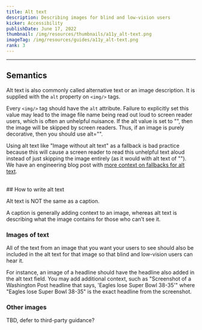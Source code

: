 ```yaml
---
title: Alt text
description: Describing images for blind and low-vision users
kicker: Accessibility
publishDate: June 17, 2022
thumbnail: /img/resources/thumbnails/a11y_alt-text.png
imageTag: /img/resources/guides/a11y_alt-text.png
rank: 3
---
```


---

## Semantics

Alt text is also commonly called alternative text or an image description. It is supplied with the `alt` property on `<img/>` tags.

Every `<img/>` tag should have the `alt` attribute. Failure to explicitly set this value may lead to the image file name being read out loud to screen reader users, which is often an unhelpful nuisance. If the alt value is set to "", then the image will be skipped by screen readers. Thus, if an image is purely decorative, then you should use alt="".

Using alt text like "Image without alt text" as a fallback is bad practice because this will cause a screen reader to read this unhelpful text aloud instead of just skipping the image entirely (as it would with alt text of ""). We have an engineering blog post with [more context on fallbacks for alt text](https://washpost.engineering/we-cant-automate-alt-text-here-are-some-mistakes-lessons-and-what-we-can-do-for-accessibility-4e8631c2b3).

<br/>
## How to write alt text

Alt text is NOT the same as a caption.

A caption is generally adding context to an image, whereas alt text is describing what the image contains for those who can’t see it.

### Images of text

All of the text from an image that you want your users to see should also be included in the alt text for that image so that blind and low-vision users can hear it.

For instance, an image of a headline should have the headline also added in the alt text field. You may add additional context, such as "Screenshot of a Washington Post headline that says, 'Eagles lose Super Bowl 38-35'" where "Eagles lose Super Bowl 38-35" is the exact headline from the screenshot.

### Other images

TBD, defer to third-party guidance?
